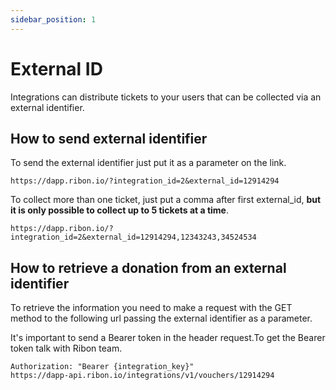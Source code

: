```yaml
---
sidebar_position: 1
---
```


# External ID

Integrations can distribute tickets to your users that can be collected via an external identifier.

## How to send external identifier

To send the external identifier just put it as a parameter on the link.

```
https://dapp.ribon.io/?integration_id=2&external_id=12914294
```

To collect more than one ticket, just put a comma after first external_id, **but it is only possible to collect up to 5 tickets at a time**.

```
https://dapp.ribon.io/?integration_id=2&external_id=12914294,12343243,34524534
```

## How to retrieve a donation from an external identifier

To retrieve the information you need to make a request with the GET method to the following url passing the external identifier as a parameter.

It's important to send a Bearer token in the header request.To get the Bearer token talk with Ribon team.

```
Authorization: "Bearer {integration_key}"
https://dapp-api.ribon.io/integrations/v1/vouchers/12914294
```
